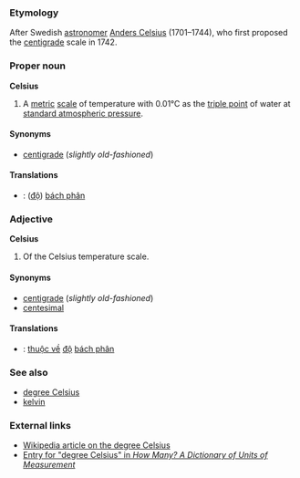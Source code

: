 ===Etymology===
After Swedish [[astronomer]] [[w:Anders Celsius|Anders Celsius]] (1701&ndash;1744), who first proposed the [[centigrade]] scale in 1742.

===Proper noun===
'''Celsius'''

#A [[metric]] [[scale]] of temperature with 0.01&deg;C as the [[triple point]] of water at [[standard atmospheric pressure]].

====Synonyms====
*[[centigrade]] (''slightly old-fashioned'')

====Translations====
*{{vi}}: ([[độ]]) [[bách phân]]

===Adjective===
'''Celsius'''

#Of the Celsius temperature scale.

====Synonyms====
*[[centigrade]] (''slightly old-fashioned'')
*[[centesimal]]

====Translations====
*{{vi}}: [[thuộc về]] [[độ]] [[bách phân]]

===See also===
*[[degree Celsius]]
*[[kelvin]]

===External links===
*[[w:Celsius|Wikipedia article on the degree Celsius]]
*[http://www.unc.edu/~rowlett/units/dictD.html#celsius Entry for "degree Celsius" in <cite>How Many? A Dictionary of Units of Measurement</cite>]